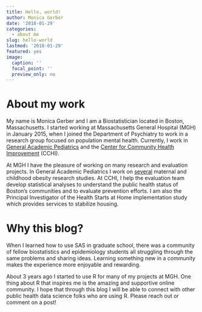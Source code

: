 ```yaml
---
title: Hello, world!
author: Monica Gerber
date: '2018-01-29'
categories:
  - about me
slug: hello-world
lastmod: '2018-01-29'
featured: yes
image:
  caption: ''
  focal_point: ''
  preview_only: no
---
```


# About my work

My name is Monica Gerber and I am a Biostatistician located in Boston, Massachusetts. I started working at Massachusetts General Hospital (MGH) in January 2015, when I joined the Department of Psychiatry to work in a research group focused on population mental health. Currently, I work in [General Academic Pediatrics](http://www.massgeneral.org/children/research/researchlab.aspx?id=1577) and the [Center for Community Health Improvement](http://www.massgeneral.org/cchi/) (CCHI).

At MGH I have the pleasure of working on many research and evaluation projects. In General Academic Pediatrics I work on [several](http://www.massgeneral.org/children/research/general-academic-pediatrics-ongoing-projects.aspx) maternal and childhood obesity research studies. At CCHI, I help the evaluation team develop statistical analyses to understand the public health status of Boston's communities and to evaluate prevention efforts. I am also the Principal Investigator of the Health Starts at Home implementation study which provides services to stabilize housing.

# Why this blog?

When I learned how to use SAS in graduate school, there was a community of fellow biostatistics and epidemiology students all struggling through the same problems and sharing ideas. Learning something new in a community makes the experience more enjoyable and rewarding.

About 3 years ago I started to use R for many of my projects at MGH. One thing about R that inspires me is the amazing and supportive online community. I hope that through this blog I will be able to connect with other public health data science folks who are using R. Please reach out or comment on a post!
